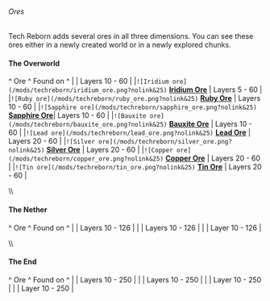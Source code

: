 ###### Ores

Tech Reborn adds several ores in all three dimensions. You can see these
ores either in a newly created world or in a newly explored chunks.


#### The Overworld

\^ Ore \^ Found on \^
\|<Mcitem id="techreborn:galena_ore"/> \| Layers
10 - 60 \|
\|`![Iridium ore](/mods/techreborn/iridium_ore.png?nolink&25)`
**[Iridium Ore](world_generation:ore:iridium "wikilink")** \| Layers
5 - 60 \|
\|`![Ruby ore](/mods/techreborn/ruby_ore.png?nolink&25)`
**[Ruby Ore](world_generation:ore:ruby "wikilink")** \| Layers 10 -
60 \|
\|`![Sapphire ore](/mods/techreborn/sapphire_ore.png?nolink&25)`
**[Sapphire Ore](world_generation:ore:sapphire "wikilink")**\|
Layers 10 - 60 \|
\|`![Bauxite ore](/mods/techreborn/bauxite_ore.png?nolink&25)`
**[Bauxite Ore](world_generation:ore:bauxite "wikilink")** \| Layers
10 - 60 \|
\|`![Lead ore](/mods/techreborn/lead_ore.png?nolink&25)`
**[Lead Ore](world_generation:ore:lead "wikilink")** \| Layers 20 -
60 \|
\|`![Silver ore](/mods/techreborn/silver_ore.png?nolink&25)`
**[Silver Ore](world_generation:ore:silver "wikilink")** \| Layers
20 - 60 \|
\|`![Copper ore](/mods/techreborn/copper_ore.png?nolink&25)`
**[Copper Ore](world_generation:ore:copper "wikilink")** \| Layers
20 - 60 \|
\|`![Tin ore](/mods/techreborn/tin_ore.png?nolink&25)`
**[Tin Ore](world_generation:ore:tin "wikilink")** \| Layers 20 - 60
\|

\\\\

#### The Nether

\^ Ore \^ Found on \^
\|<Mcitem id="techreborn:pyrite_ore"/> \| Layers
10 - 126 \| \|<Mcitem id="techreborn:cinnabar_ore"/>
\| Layers 10 - 126 \|
\|<Mcitem id="techreborn:sphalerite_ore"/> \| Layer
10 - 126 \|

\\\\

#### The End

\^ Ore \^ Found on \^
\|<Mcitem id="techreborn:tungsten_ore"/> \| Layers
10 - 250 \|
\|<Mcitem id="techreborn:sheldonite_ore"/> \| Layers
10 - 250 \| \|<Mcitem id="techreborn:peridot_ore"/>
\| Layer 10 - 250 \|
\|<Mcitem id="techreborn:sodalite_ore"/> \| Layer
10 - 250 \|
